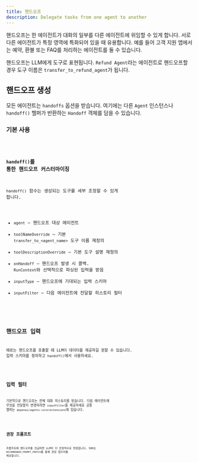 ```yaml
---
title: 핸드오프
description: Delegate tasks from one agent to another
---
```



핸드오프는 한 에이전트가 대화의 일부를 다른 에이전트에 위임할 수 있게 합니다. 서로 다른 에이전트가 특정 영역에 특화되어 있을 때 유용합니다. 예를 들어 고객 지원 앱에서는 예약, 환불 또는 FAQ를 처리하는 에이전트를 둘 수 있습니다.

핸드오프는 LLM에게 도구로 표현됩니다. `Refund Agent`라는 에이전트로 핸드오프할 경우 도구 이름은 `transfer_to_refund_agent`가 됩니다.

## 핸드오프 생성

모든 에이전트는 `handoffs` 옵션을 받습니다. 여기에는 다른 `Agent` 인스턴스나 `handoff()` 헬퍼가 반환하는 `Handoff` 객체를 담을 수 있습니다.

### 기본 사용

<Code lang="typescript" code={basicUsageExample} title="기본 핸드오프" />

### `handoff()`를 통한 핸드오프 커스터마이징

`handoff()` 함수는 생성되는 도구를 세부 조정할 수 있게 합니다.

- `agent` – 핸드오프 대상 에이전트
- `toolNameOverride` – 기본 `transfer_to_<agent_name>` 도구 이름 재정의
- `toolDescriptionOverride` – 기본 도구 설명 재정의
- `onHandoff` – 핸드오프 발생 시 콜백. `RunContext`와 선택적으로 파싱된 입력을 받음
- `inputType` – 핸드오프에 기대되는 입력 스키마
- `inputFilter` – 다음 에이전트에 전달할 히스토리 필터

<Code
  lang="typescript"
  code={customizeHandoffExample}
  title="커스터마이즈된 핸드오프"
/>

## 핸드오프 입력

때로는 핸드오프를 호출할 때 LLM이 데이터를 제공하길 원할 수 있습니다. 입력 스키마를 정의하고 `handoff()`에서 사용하세요.

<Code lang="typescript" code={handoffInputExample} title="핸드오프 입력" />

## 입력 필터

기본적으로 핸드오프는 전체 대화 히스토리를 받습니다. 다음 에이전트에 무엇을 전달할지 변경하려면 `inputFilter`를 제공하세요
공통 헬퍼는 `@openai/agents-core/extensions`에 있습니다.

<Code lang="typescript" code={inputFilterExample} title="입력 필터" />

## 권장 프롬프트

프롬프트에 핸드오프를 언급하면 LLM이 더 안정적으로 반응합니다. SDK는 `RECOMMENDED_PROMPT_PREFIX`를 통해 권장 접두어를 제공합니다.

<Code lang="typescript" code={recommendedPromptExample} title="권장 프롬프트" />
